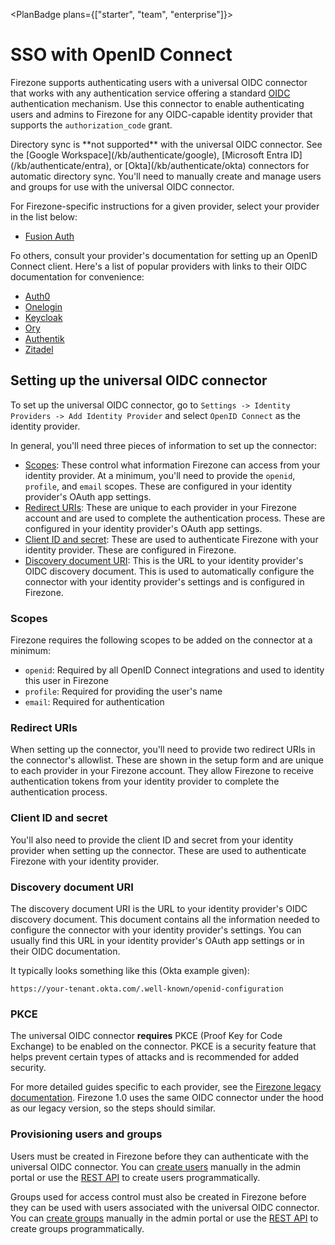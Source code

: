
<PlanBadge plans={["starter", "team", "enterprise"]}>

# SSO with OpenID Connect

</PlanBadge>

Firezone supports authenticating users with a universal OIDC connector that
works with any authentication service offering a standard
[OIDC](https://en.wikipedia.org/wiki/OpenID) authentication mechanism. Use this
connector to enable authenticating users and admins to Firezone for any
OIDC-capable identity provider that supports the `authorization_code` grant.

<Alert color="warning">
  Directory sync is **not supported** with the universal OIDC connector. See the
  [Google Workspace](/kb/authenticate/google), [Microsoft Entra
  ID](/kb/authenticate/entra), or [Okta](/kb/authenticate/okta) connectors for
  automatic directory sync. You'll need to manually create and manage users and
  groups for use with the universal OIDC connector.
</Alert>

For Firezone-specific instructions for a given provider, select your provider in
the list below:

- [Fusion Auth](/kb/authenticate/oidc/fusion)

Fo others, consult your provider's documentation for setting up an OpenID
Connect client. Here's a list of popular providers with links to their OIDC
documentation for convenience:

- [Auth0](https://auth0.com/docs/get-started/applications/application-settings)
- [Onelogin](https://onelogin.service-now.com/support?id=kb_article&sys_id=2fd988e697b72150c90c3b0e6253af7f&kb_category=de885d2187372d10695f0f66cebb351f)
- [Keycloak](https://www.keycloak.org/docs/latest/securing_apps/index.html#_oidc)
- [Ory](https://www.ory.sh/docs/getting-started/ory-network-oauth2#authorization-code-grant)
- [Authentik](https://docs.goauthentik.io/docs/providers/oauth2/)
- [Zitadel](https://zitadel.com/docs/guides/integrate/login/oidc)

## Setting up the universal OIDC connector

To set up the universal OIDC connector, go to
`Settings -> Identity Providers -> Add Identity Provider` and select
`OpenID Connect` as the identity provider.

In general, you'll need three pieces of information to set up the connector:

- [Scopes](#scopes): These control what information Firezone can access from
  your identity provider. At a minimum, you'll need to provide the `openid`,
  `profile`, and `email` scopes. These are configured in your identity
  provider's OAuth app settings.
- [Redirect URIs](#redirect-uris): These are unique to each provider in your
  Firezone account and are used to complete the authentication process. These
  are configured in your identity provider's OAuth app settings.
- [Client ID and secret](#client-id-and-secret): These are used to authenticate
  Firezone with your identity provider. These are configured in Firezone.
- [Discovery document URI](#discovery-document-uri): This is the URL to your
  identity provider's OIDC discovery document. This is used to automatically
  configure the connector with your identity provider's settings and is
  configured in Firezone.

### Scopes

Firezone requires the following scopes to be added on the connector at a
minimum:

- `openid`: Required by all OpenID Connect integrations and used to identity
  this user in Firezone
- `profile`: Required for providing the user's name
- `email`: Required for authentication

### Redirect URIs

When setting up the connector, you'll need to provide two redirect URIs in the
connector's allowlist. These are shown in the setup form and are unique to each
provider in your Firezone account. They allow Firezone to receive authentication
tokens from your identity provider to complete the authentication process.

### Client ID and secret

You'll also need to provide the client ID and secret from your identity provider
when setting up the connector. These are used to authenticate Firezone with your
identity provider.

### Discovery document URI

The discovery document URI is the URL to your identity provider's OIDC discovery
document. This document contains all the information needed to configure the
connector with your identity provider's settings. You can usually find this URL
in your identity provider's OAuth app settings or in their OIDC documentation.

It typically looks something like this (Okta example given):

```text
https://your-tenant.okta.com/.well-known/openid-configuration
```

### PKCE

The universal OIDC connector **requires** PKCE (Proof Key for Code Exchange) to
be enabled on the connector. PKCE is a security feature that helps prevent
certain types of attacks and is recommended for added security.

For more detailed guides specific to each provider, see the
[Firezone legacy documentation](/docs/authenticate/oidc). Firezone 1.0 uses the
same OIDC connector under the hood as our legacy version, so the steps should
similar.

### Provisioning users and groups

Users must be created in Firezone before they can authenticate with the
universal OIDC connector. You can [create users](/kb/deploy/users) manually in
the admin portal or use the [REST API](/kb/reference/rest-api) to create users
programmatically.

Groups used for access control must also be created in Firezone before they can
be used with users associated with the universal OIDC connector. You can
[create groups](/kb/deploy/groups) manually in the admin portal or use the
[REST API](/kb/reference/rest-api) to create groups programmatically.

<SupportOptions />
